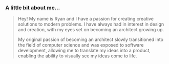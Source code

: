 ### A little bit about me...

> Hey! My name is Ryan and I have a passion for creating creative solutions to modern problems.
> I have always had in interest in design and creation, with my eyes set on becoming an architect growing up.
>
> My original passion of becoming an architect slowly transitioned into the field of computer science and was exposed to
> software development, allowing me to translate my ideas into a product,
> enabling the ability to visually see my ideas come to life.
